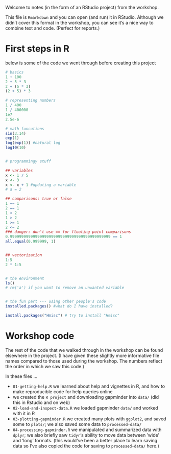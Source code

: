 Welcome to notes (in the form of an RStudio project) from the workshop.

This file is `Rmarkdown` and you can open (and run) it in RStudio.
Although we didn't cover this format in the workshop, you can see it's a nice
way to combine text and code. (Perfect for reports.)


# First steps in R

below is some of the code we went through before creating this project

```r
# basics
1 + 100
2 + 5 * 3
2 + (5 * 3)
(2 + 5) * 3

# representing numbers
1 / 400
1 / 400000 
1e7
2.5e-6

# math funcutions
sin(3.14)
exp(1)
log(exp(1)) #natural log
log10(10)


# programmingy stuff

## variables
x <- 1 / 5
x <- 3
x <- x + 1 #updating a variable
# a = 2

## comparisons: true or false
1 == 1
2 == 1
1 < 2
1 > 2 
1 >= 1
2 <= 2
### danger: don't use == for floating point comparisons
0.99999999999999999999999999999999999999999999 == 1
all.equal(0.999999, 1)


## vectorization
1:5
2 * 1:5


# the environment
ls()
# rm('a') if you want to remove an unwanted variable


# the fun part --- using other people's code
installed.packages() #what do I have installed?

install.packages("Hmisc") # try to install "Hmisc"
```

# Workshop code

The rest of the code that we walked through in the workshop can be found
elsewhere in the project. (I have given these slightly more informative file
names compared to those used during the workshop. The numbers reflect the order
in which we saw this code.)

In these files ...

- `01-getting-help.R` we learned about help and vignettes in R, and how to make
  reproducible code for help queries online
- we created the `R project` and downloading gapminder into `data/` (did this
  in Rstudio and on web)
- `02-load-and-inspect-data.R` we loaded gapminder `data/` and worked with it
  in R
- `03-plotting-gapminder.R` we created many plots with `ggplot2`, and saved
  some to `plots/`; we also saved some data to `processed-data/`
- `04-processing-gapminder.R` we manipulated and summarized data with `dplyr`;
  we also briefly saw `tidyr`'s ability to move data between 'wide' and 'long'
  formats. (this would've been a better place to learn saving data so I've also
  copied the code for saving to `processed-data/` here.)
